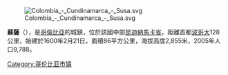[[Image:Colombia_-_Cundinamarca_-_Susa.svg|thumb]]

{{coord|5|30|N|73|50|W|display=title|region:CO_type:adm2nd_source:GNS-enwiki}}

'''蘇薩'''（{{lang-es|Susa}}），是[[哥倫比亞|哥倫比亞]]的城鎮，位於該國中部[[昆迪納馬卡省|昆迪納馬卡省]]，距離首都[[波哥大|波哥大]]128公里，始建於1600年2月21日，面積86平方公里，海拔高度2,855米，2005年人口9,788。

{{Colombia-geo-stub}}
[[Category:哥伦比亚市镇|Category:哥伦比亚市镇]]